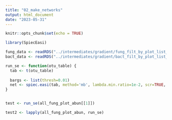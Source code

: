 ```yaml
---
title: "02_make_networks"
output: html_document
date: "2023-05-31"
---
```


```r
knitr::opts_chunk$set(echo = TRUE)
```

```r
library(SpiecEasi)
```

```r
fung_data <- readRDS("../intermediates/gradient/fung_filt_by_plot_list_for_networks.rds")
bact_data <- readRDS("../intermediates/gradient/bact_filt_by_plot_list_for_networks.rds")
```

```r
run_se <- function(otu_table) {
  tab <- t(otu_table)
  
  bargs <- list(thresh=0.01)
  net <- spiec.easi(tab, method='mb', lambda.min.ratio=1e-2, scr=TRUE, pulsar.params=bargs)
}


test <- run_se(all_fung_plot_abun[[1]])

test2 <- lapply(all_fung_plot_abun, run_se)
```









